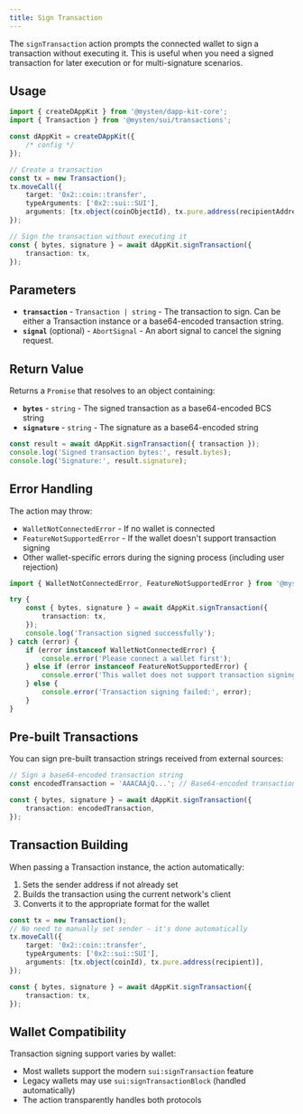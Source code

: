 ```yaml
---
title: Sign Transaction
---
```


The `signTransaction` action prompts the connected wallet to sign a transaction without executing
it. This is useful when you need a signed transaction for later execution or for multi-signature
scenarios.

## Usage

```typescript
import { createDAppKit } from '@mysten/dapp-kit-core';
import { Transaction } from '@mysten/sui/transactions';

const dAppKit = createDAppKit({
	/* config */
});

// Create a transaction
const tx = new Transaction();
tx.moveCall({
	target: '0x2::coin::transfer',
	typeArguments: ['0x2::sui::SUI'],
	arguments: [tx.object(coinObjectId), tx.pure.address(recipientAddress)],
});

// Sign the transaction without executing it
const { bytes, signature } = await dAppKit.signTransaction({
	transaction: tx,
});
```

## Parameters

- **`transaction`** - `Transaction | string` - The transaction to sign. Can be either a Transaction
  instance or a base64-encoded transaction string.
- **`signal`** (optional) - `AbortSignal` - An abort signal to cancel the signing request.

## Return Value

Returns a `Promise` that resolves to an object containing:

- **`bytes`** - `string` - The signed transaction as a base64-encoded BCS string
- **`signature`** - `string` - The signature as a base64-encoded string

```typescript
const result = await dAppKit.signTransaction({ transaction });
console.log('Signed transaction bytes:', result.bytes);
console.log('Signature:', result.signature);
```

## Error Handling

The action may throw:

- `WalletNotConnectedError` - If no wallet is connected
- `FeatureNotSupportedError` - If the wallet doesn't support transaction signing
- Other wallet-specific errors during the signing process (including user rejection)

```typescript
import { WalletNotConnectedError, FeatureNotSupportedError } from '@mysten/dapp-kit-core';

try {
	const { bytes, signature } = await dAppKit.signTransaction({
		transaction: tx,
	});
	console.log('Transaction signed successfully');
} catch (error) {
	if (error instanceof WalletNotConnectedError) {
		console.error('Please connect a wallet first');
	} else if (error instanceof FeatureNotSupportedError) {
		console.error('This wallet does not support transaction signing');
	} else {
		console.error('Transaction signing failed:', error);
	}
}
```

## Pre-built Transactions

You can sign pre-built transaction strings received from external sources:

```typescript
// Sign a base64-encoded transaction string
const encodedTransaction = 'AAACAAjQ...'; // Base64-encoded transaction

const { bytes, signature } = await dAppKit.signTransaction({
	transaction: encodedTransaction,
});
```

## Transaction Building

When passing a Transaction instance, the action automatically:

1. Sets the sender address if not already set
2. Builds the transaction using the current network's client
3. Converts it to the appropriate format for the wallet

```typescript
const tx = new Transaction();
// No need to manually set sender - it's done automatically
tx.moveCall({
	target: '0x2::coin::transfer',
	typeArguments: ['0x2::sui::SUI'],
	arguments: [tx.object(coinId), tx.pure.address(recipient)],
});

const { bytes, signature } = await dAppKit.signTransaction({
	transaction: tx,
});
```

## Wallet Compatibility

Transaction signing support varies by wallet:

- Most wallets support the modern `sui:signTransaction` feature
- Legacy wallets may use `sui:signTransactionBlock` (handled automatically)
- The action transparently handles both protocols
